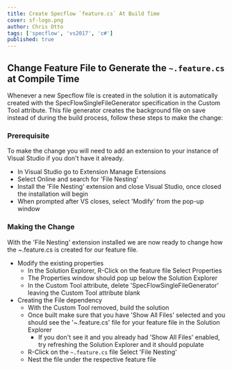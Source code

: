```yaml
---
title: Create Specflow `feature.cs` At Build Time
cover: sf-logo.png
author: Chris Otto
tags: ['specflow', 'vs2017', 'c#']
published: true
---
```


## Change Feature File to Generate the `~.feature.cs` at Compile Time

Whenever a new Specflow file is created in the solution it is automatically created with the SpecFlowSingleFileGenerator specification in the Custom Tool attribute. This file generator creates the background file on save instead of during the build
process, follow these steps to make the change:

### Prerequisite

To make the change you will need to add an extension to your instance of Visual Studio if you don't have it already.

* In Visual Studio go to Extension Manage Extensions
* Select Online and search for 'File Nesting'
* Install the 'File Nesting' extension and close Visual Studio, once closed the installation will begin
* When prompted after VS closes, select 'Modify' from the pop-up window

### Making the Change

With the 'File Nesting' extension installed we are now ready to change how the ~.feature.cs is created for our feature file.

* Modify the existing properties
  * In the Solution Explorer, R-Click on the feature file Select Properties
  * The Properties window should pop up below the Solution Explorer
  * In the Custom Tool attribute, delete 'SpecFlowSingleFileGenerator' leaving the Custom Tool attribute blank
* Creating the File dependency
  * With the Custom Tool removed, build the solution
  * Once built make sure that you have 'Show All Files' selected and you should see the '~.feature.cs' file for your feature file in the Solution Explorer
    * If you don't see it and you already had 'Show All Files' enabled, try refreshing the Solution Explorer and it should populate
  * R-Click on the `~.feature.cs` file Select 'File Nesting'
  * Nest the file under the respective feature file
